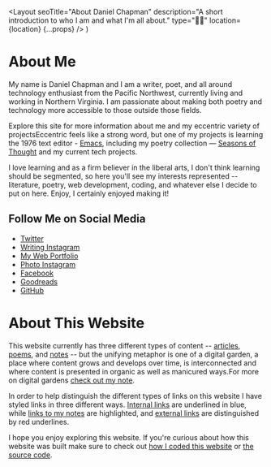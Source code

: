   <Layout
    seoTitle="About Daniel Chapman"
    description="A short introduction to who I am and what I'm all about."
    type="👋🏻"
    location={location}
    {...props}
  />
)

# About Me

<Avatar />

My name is Daniel Chapman and I am a writer, poet, and all around technology enthusiast
from the Pacific Northwest, currently living and working in Northern Virginia. I
am passionate about making both poetry and technology more accessible to those outside
those fields.

Explore this site for more information about me and my eccentric variety of projects<Marginnote count={1}>Eccentric feels like a strong word, but one of my projects is learning the 1976 text editor - [Emacs](/notes/doom-emacs)</Marginnote>, including my poetry collection &mdash; [Seasons of Thought](/poetry/seasons-of-thought) and my current tech projects.

I love learning and as a firm believer in the liberal arts, I don't think learning should be segmented, so here you'll see my interests represented -- literature, poetry, web development, coding, and whatever else I decide to put on here. Enjoy, I certainly enjoyed making it!

## Follow Me on Social Media

- [Twitter](https://twitter.com/ds_chapman)
- [Writing Instagram](https://instagram.com/dschapmanbooks)
- [My Web Portfolio](https://danielchapman.dev)
- [Photo Instagram](https://instagram.com/dschapmanphotos)
- [Facebook](https://facebook.com/dschapmanbooks)
- [Goodreads](https://www.goodreads.com/author/show/19228078.D_S_Chapman)
- [GitHub](https://github.com/dschapman)

# About This Website

This website currently has three different types of content -- [articles](/articles), [poems](/poetry), and [notes](/notes) -- but the unifying metaphor is one of a digital garden, a place where content grows and develops over time, is interconnected and where content is presented in organic as well as manicured ways.<Marginnote count={2}>For more on digital gardens [check out my note](/notes/digital-garden).</Marginnote>

In order to help distinguish the different types of links on this website I have styled links in three different ways. [Internal links](/) are underlined in blue, while [links to my notes](/notes) are highlighted, and [external links](https://wikipedia.org) are distinguished by red underlines.

I hope you enjoy exploring this website. If you're curious about how this website was built make sure to check out [how I coded this website](/articles/how-i-coded-this-website) or [the source code](https://github.com/dschapman/PersonalBlog).
